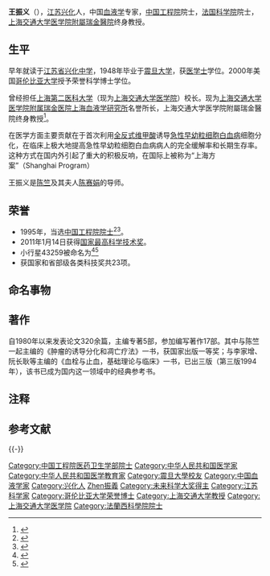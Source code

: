 '''王振义'''（{{bd|1924年|11月30日|||catIdx=Wang王振義}}），[[江苏|江苏]][[兴化市|兴化]]人，中国[[血液学|血液学]]专家，[[中国工程院|中国工程院]]院士，[[法国科学院|法国科学院]]院士，[[上海交通大学医学院附屬瑞金醫院|上海交通大学医学院附屬瑞金醫院]]终身教授。

==生平==
早年就读于[[江苏省兴化中学|江苏省兴化中学]]，1948年毕业于[[震旦大学|震旦大学]]，获[[医学士|医学士]]学位。2000年美国[[哥伦比亚大学|哥伦比亚大学]]授予荣誉科学博士学位。

曾经担任[[上海第二医科大学|上海第二医科大学]]（现为[[上海交通大学医学院|上海交通大学医学院]]）校长。现为[[上海交通大学医学院附属瑞金医院|上海交通大学医学院附属瑞金医院]][[上海血液学研究所|上海血液学研究所]]名誉所长，上海交通大学医学院附屬瑞金醫院终身教授<ref>{{cite news |title=王振义：白血病从不治之症到现在成为可以高度治愈的急性血液病 |url=http://www.xj.xinhuanet.com/fangtan/299/ |accessdate=2020-09-28 |archive-date=2020-08-09 |archive-url=https://web.archive.org/web/20200809235413/http://www.xj.xinhuanet.com/fangtan/299/ |dead-url=no }}</ref>。

在医学方面主要贡献在于首次利用[[全反式维甲酸|全反式维甲酸]]诱导[[急性早幼粒细胞白血病|急性早幼粒细胞白血病]]细胞分化，在临床上极大地提高急性早幼粒细胞白血病病人的完全缓解率和长期生存率。这种方式在国内外引起了重大的积极反响，在国际上被称为“上海方案”（Shanghai Program）

王振义是[[陈竺|陈竺]]及其夫人[[陈赛娟|陈赛娟]]的导师。

==荣誉==

* 1995年，当选[[中国工程院院士|中国工程院院士]]<ref>{{Cite book|title=中国科技统计年鉴 2016|last=国家统计局社会科技和文化产业统计司，科学技术部创新发展司编|location=北京|publisher=[[中国统计出版社|中国统计出版社]]|year=2016.11|isbn=978-7-5037-8032-5|pages=24-26}}</ref><ref>{{Cite book|title=中国药学年鉴 1996|last=《中国药学年鉴》编辑委员会编|publisher=北京：[[中国医药科技出版社|中国医药科技出版社]]|year=1997.06|isbn=7-5067-1706-9|pages=282-283}}</ref>。
* 2011年1月14日获得[[国家最高科学技术奖|国家最高科学技术奖]]。
* 小行星43259被命名为{{Translink|fr|(43259) Wangzhenyi|小行星43259|王振义星}}{{NoteTag|非清朝女科学家[[王贞仪|王贞仪]]}}<ref>{{Cite news|url=https://www.chinanews.com.cn/gn/2012/06-04/3937830.shtml|title=中国5位国家最高科技奖得主获小行星命名|author=孙自法|work=[[中国新闻网|中国新闻网]]|date=2012-06-04|language=zh}}</ref><ref>{{cite book | last=Schmadel | first=L.D. | title=Dictionary of Minor Planet Names | publisher=Springer Berlin Heidelberg | year=2012 | isbn=978-3-642-29718-2 | url=https://books.google.com.hk/books?id=aeAg1X7afOoC&pg=PA1185 | access-date=2022-02-09 | page=1185}}</ref>
* 获国家和省部级各类科技奖共23项。

==命名事物==
{{Translink|fr|(43259) Wangzhenyi||小行星43259|}}

== 著作 ==
自1980年以来发表论文320余篇，主编专著5部，参加编写著作17部。其中与陈竺一起主编的《肿瘤的诱导分化和凋亡疗法》一书，获国家出版一等奖；与李家增、阮长耿等主编的《血栓与止血，基础理论与临床》一书，已出三版（第三版1994年），该书已成为国内这一领域中的经典参考书。

==注释==
{{Notefoot}}

== 参考文献 ==
{{Reflist}}
{{-}}
{{中华人民共和国国家最高科学技术奖获得者}}
{{中国工程院医药卫生学部院士}}
{{未来科学大奖}}
{{Authority control}}
{{DEFAULTSORT:W}}
[[Category:中国工程院医药卫生学部院士|Category:中国工程院医药卫生学部院士]]
[[Category:中华人民共和国医学家|Category:中华人民共和国医学家]]
[[Category:中华人民共和国医学教育家|Category:中华人民共和国医学教育家]]
[[Category:震旦大學校友|Category:震旦大學校友]]
[[Category:中国血液学家|Category:中国血液学家]]
[[Category:兴化人|Category:兴化人]]
[[Category:王姓|Zhen振義]]
[[Category:未来科学大奖得主|Category:未来科学大奖得主]]
[[Category:江苏科学家|Category:江苏科学家]]
[[Category:哥伦比亚大学荣誉博士|Category:哥伦比亚大学荣誉博士]]
[[Category:上海交通大学教授|Category:上海交通大学教授]]
[[Category:上海交通大学医学院|Category:上海交通大学医学院]]
[[Category:法蘭西科學院院士|Category:法蘭西科學院院士]]
